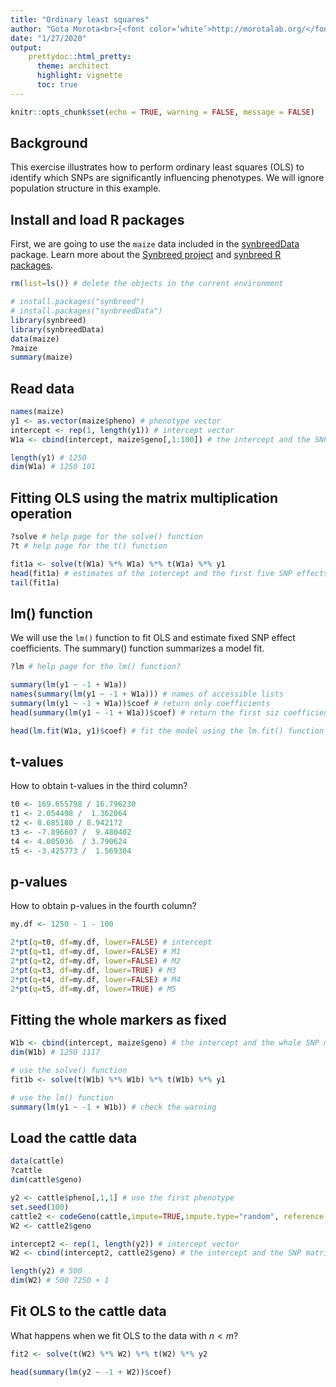 ```yaml
---
title: "Ordinary least squares"
author: "Gota Morota<br>[<font color=‘white’>http://morotalab.org/</font>](http://morotalab.org/)"
date: "1/27/2020"
output: 
    prettydoc::html_pretty:
      theme: architect
      highlight: vignette
      toc: true
---
```


```r
knitr::opts_chunk$set(echo = TRUE, warning = FALSE, message = FALSE)
```

## Background
This exercise illustrates how to perform ordinary least squares (OLS) to identify which SNPs are significantly influencing phenotypes. We will ignore population structure in this example. 


## Install and load R packages
First, we are going to use the `maize` data included in the [synbreedData](https://cran.r-project.org/web/packages/synbreedData/index.html) package. Learn more about the [Synbreed project](http://www.synbreed.tum.de/) and [synbreed R packages](http://synbreed.r-forge.r-project.org/). 
```r
rm(list=ls()) # delete the objects in the current environment 

# install.packages("synbreed")
# install.packages("synbreedData")
library(synbreed)
library(synbreedData)
data(maize)
?maize
summary(maize)
```

## Read data
```r
names(maize)
y1 <- as.vector(maize$pheno) # phenotype vector 
intercept <- rep(1, length(y1)) # intercept vector 
W1a <- cbind(intercept, maize$geno[,1:100]) # the intercept and the SNP matrix including the first 100 SNPs

length(y1) # 1250
dim(W1a) # 1250 101
```

## Fitting OLS using the matrix multiplication operation
```r
?solve # help page for the solve() function
?t # help page for the t() function

fit1a <- solve(t(W1a) %*% W1a) %*% t(W1a) %*% y1
head(fit1a) # estimates of the intercept and the first five SNP effects
tail(fit1a)
```

## lm() function
We will use the `lm()` function to fit OLS and estimate fixed SNP effect coefficients. The summary() function summarizes a model fit.
```r
?lm # help page for the lm() function?

summary(lm(y1 ~ -1 + W1a))
names(summary(lm(y1 ~ -1 + W1a))) # names of accessible lists
summary(lm(y1 ~ -1 + W1a))$coef # return only coefficients
head(summary(lm(y1 ~ -1 + W1a))$coef) # return the first siz coefficients

head(lm.fit(W1a, y1)$coef) # fit the model using the lm.fit() function
```


## t-values 
How to obtain t-values in the third column?  
```r
t0 <- 169.655798 / 16.796230 
t1 <- 2.054498 /  1.362064
t2 <- 8.685180 / 8.942172
t3 <- -7.896607 /  9.480402
t4 <- 4.005036  / 3.790624
t5 <- -3.425773 /  1.569304
```


## p-values 
How to obtain p-values in the fourth column?  
```r
my.df <- 1250 - 1 - 100

2*pt(q=t0, df=my.df, lower=FALSE) # intercept
2*pt(q=t1, df=my.df, lower=FALSE) # M1
2*pt(q=t2, df=my.df, lower=FALSE) # M2
2*pt(q=t3, df=my.df, lower=TRUE) # M3
2*pt(q=t4, df=my.df, lower=FALSE) # M4
2*pt(q=t5, df=my.df, lower=TRUE) # M5
```



## Fitting the whole markers as fixed
```r
W1b <- cbind(intercept, maize$geno) # the intercept and the whole SNP matrix 
dim(W1b) # 1250 1117

# use the solve() function
fit1b <- solve(t(W1b) %*% W1b) %*% t(W1b) %*% y1

# use the lm() function
summary(lm(y1 ~ -1 + W1b)) # check the warning 
```


## Load the cattle data
```r
data(cattle)
?cattle
dim(cattle$geno)

y2 <- cattle$pheno[,1,1] # use the first phenotype
set.seed(100)
cattle2 <- codeGeno(cattle,impute=TRUE,impute.type="random", reference.allele = "minor")
W2 <- cattle2$geno

intercept2 <- rep(1, length(y2)) # intercept vector 
W2 <- cbind(intercept2, cattle2$geno) # the intercept and the SNP matrix 

length(y2) # 500
dim(W2) # 500 7250 + 1
```


## Fit OLS to the cattle data
What happens when we fit OLS to the data with $n < m$?
```r
fit2 <- solve(t(W2) %*% W2) %*% t(W2) %*% y2  

head(summary(lm(y2 ~ -1 + W2))$coef) 
```



